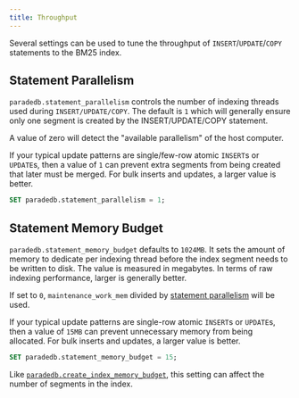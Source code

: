 ```yaml
---
title: Throughput
---
```


Several settings can be used to tune the throughput of `INSERT`/`UPDATE`/`COPY` statements to the BM25 index.

## Statement Parallelism

`paradedb.statement_parallelism` controls the number of indexing threads used during `INSERT/UPDATE/COPY`. The default is `1` which will generally ensure only one
segment is created by the INSERT/UPDATE/COPY statement.

A value of zero will detect the "available parallelism" of the host computer.

If your typical update patterns are single/few-row atomic `INSERT`s or `UPDATE`s, then a value of `1` can prevent extra segments from being created that later must be merged.
For bulk inserts and updates, a larger value is better.

```sql
SET paradedb.statement_parallelism = 1;
```

## Statement Memory Budget

`paradedb.statement_memory_budget` defaults to `1024MB`. It sets the amount of memory to dedicate per indexing thread before the index segment needs to be
written to disk. The value is measured in megabytes. In terms of raw indexing performance, larger is generally better.

If set to `0`, `maintenance_work_mem` divided by [statement parallelism](#statement-parallelism) will be used.

If your typical update patterns are single-row atomic `INSERT`s or `UPDATE`s, then a value of `15MB` can prevent unnecessary memory from being allocated. For bulk inserts
and updates, a larger value is better.

```sql
SET paradedb.statement_memory_budget = 15;
```

Like [`paradedb.create_index_memory_budget`](/documentation/configuration/index#indexing-memory-per-thread), this setting can affect the number of segments in the index.
